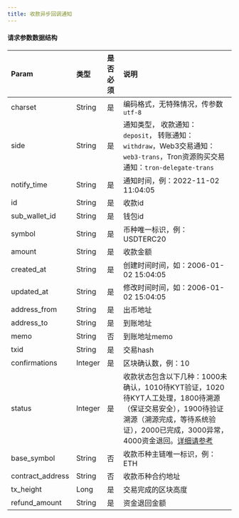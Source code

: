 ---
title: 收款异步回调通知
---

#### 请求参数数据结构


| Param            | 类型     |     是否必须        | 说明                                                         |
| :--------------- | :------ | :----------------- | :----------------------------------------------------------- |
| charset          | String  | 是                 | 编码格式，无特殊情况，传参数`utf-8`                              |
| side             | String  | 是                 | 通知类型， 收款通知：`deposit`， 转账通知： `withdraw`，Web3交易通知：`web3-trans`，Tron资源购买交易通知：`tron-delegate-trans`        |
| notify_time      | String  | 是                 | 通知时间，例：2022-11-02 11:04:05                             |
| id               | String  | 是                 | 收款id                                                      |
| sub_wallet_id    | String  | 是                 | 钱包id                                                      |
| symbol           | String  | 是                 | 币种唯一标识，例：USDTERC20                                    |
| amount           | String  | 是                 | 收款金额                                                     |
| created_at       | String  | 是                 | 创建时间时间，如：2006-01-02 15:04:05                          |
| updated_at       | String  | 是                 | 修改时间时间，如：2006-01-02 15:04:05                          |
| address_from     | String  | 是                 | 出币地址                                                     |
| address_to       | String  | 是                 | 到账地址                                                     |
| memo             | String  | 否                 | 到账地址memo                                                 |
| txid             | String  | 是                 | 交易hash                                                     |
| confirmations    | Integer | 是                 | 区块确认数，例：10                                            |
| status           | Integer | 是                 | 收款状态包含以下几种：1000未确认，1010待KYT验证，1020待KYT人工处理，1800待溯源（保证交易安全），1900待验证溯源（溯源完成，等待系统验证），2000已完成，3000异常，4000资金退回。[详细请参考](/help-center/manage-mpc/transaction/transfer#iii) |
| base_symbol      | String  | 否                 | 收款币种主链唯一标识，例：ETH                                   |
| contract_address | String  | 否                 | 收款币种合约地址                                               |
| tx_height        | Long    | 是                 | 交易完成的区块高度                                             |
| refund_amount    | String  | 是                 | 资金退回金额                                                  |

